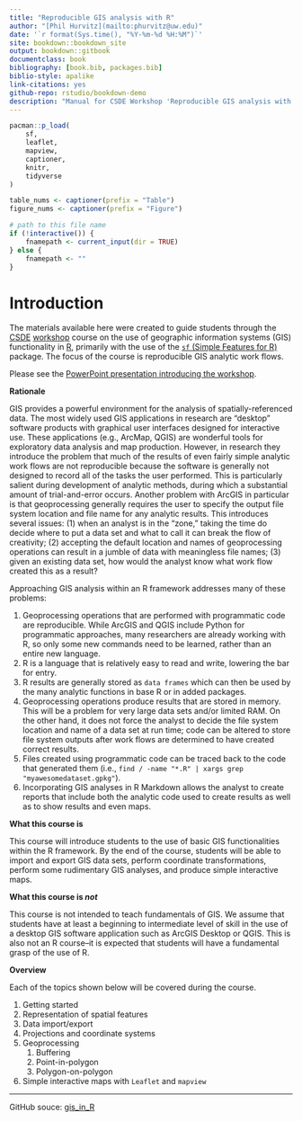 ```yaml
--- 
title: "Reproducible GIS analysis with R"
author: "[Phil Hurvitz](mailto:phurvitz@uw.edu)"
date: '`r format(Sys.time(), "%Y-%m-%d %H:%M")`'
site: bookdown::bookdown_site
output: bookdown::gitbook
documentclass: book
bibliography: [book.bib, packages.bib]
biblio-style: apalike
link-citations: yes
github-repo: rstudio/bookdown-demo
description: "Manual for CSDE Workshop 'Reproducible GIS analysis with R'"
---
```


```r
pacman::p_load(
    sf,
    leaflet,
    mapview,
    captioner,
    knitr,
    tidyverse
)

table_nums <- captioner(prefix = "Table")
figure_nums <- captioner(prefix = "Figure")

# path to this file name
if (!interactive()) {
    fnamepath <- current_input(dir = TRUE)
} else {
    fnamepath <- ""
}
```


# Introduction
<!--The materials available here were created to guide students through the [CSDE](https://csde.washington.edu/) [workshop]() course on the use of geographic information systems (GIS) functionality in [R](https://cran.r-project.org/), primarily with the use of the [`sf` (Simple Features for R)](https://r-spatial.github.io/sf/articles/sf1.html) and [`raster`](https://cran.r-project.org/web/packages/raster/index.html) packages. The focus of the course is reproducible GIS analytic work flows.-->

The materials available here were created to guide students through the [CSDE](https://csde.washington.edu/) [workshop](https://csde.washington.edu/workshop/reproducible-gis-analysis-with-r/) course on the use of geographic information systems (GIS) functionality in [R](https://cran.r-project.org/), primarily with the use of the [`sf` (Simple Features for R)](https://r-spatial.github.io/sf/articles/sf1.html) package. The focus of the course is reproducible GIS analytic work flows.

Please see the [PowerPoint presentation introducing the workshop](images/reproducible_gis_csde_20220204.pptm).

**Rationale**

GIS provides a powerful environment for the analysis of spatially-referenced data. The most widely used GIS applications in research are "desktop" software products with graphical user interfaces designed for interactive use. These applications (e.g., ArcMap, QGIS) are wonderful tools for exploratory data analysis and map production. However, in research they introduce the problem that much of the results of even fairly simple analytic work flows are not reproducible because the software is generally not designed to record all of the tasks the user performed. This is particularly salient during development of analytic methods, during which a substantial amount of trial-and-error occurs. Another problem with ArcGIS in particular is that geoprocessing generally requires the user to specify the output file system location and file name for any analytic results. This introduces several  issues: (1) when an analyst is in the "zone," taking the time do decide where to put a data set and what to call it can break the flow of creativity; (2) accepting the default location and names of geoprocessing operations can result in a jumble of data with meaningless file names; (3) given an existing data set, how would the analyst know what work flow created this as a result? 

Approaching GIS analysis within an R framework addresses many of these problems:

1. Geoprocessing operations that are performed with programmatic code are reproducible. While ArcGIS and QGIS include Python for programmatic approaches, many researchers are already working with R, so only some new commands need to be learned, rather than an entire new language.
1. R is a language that is relatively easy to read and write, lowering the bar for entry.
1. R results are generally stored as `data frames` which can then be used by the many analytic functions in base R or in added packages.
1. Geoprocessing operations produce results that are stored in memory. This will be a problem for very large data sets and/or limited RAM. On the other hand, it does not force the analyst to decide the file system location and name of a data set at run time; code can be altered to store file system outputs after work flows are determined to have created correct results.
1. Files created using programmatic code can be traced back to the code that generated them (i.e., `find / -name "*.R" | xargs grep "myawesomedataset.gpkg"`).
1. Incorporating GIS analyses in R Markdown allows the analyst to create reports that include both the analytic code used to create results as well as to show results and even maps.

**What this course is**

This course will introduce students to the use of basic GIS functionalities within the R framework. By the end of the course, students will be able to import and export GIS data sets, perform coordinate transformations, perform some rudimentary GIS analyses, and produce simple interactive maps.

**What this course is <i>not</i>**

This course is not intended to teach fundamentals of GIS. We assume that students have at least a beginning to intermediate level of skill in the use of a desktop GIS software application such as ArcGIS Desktop or QGIS. This is also not an R course--it is expected that students will have a fundamental grasp of the use of R.

**Overview**

Each of the topics shown below will be covered during the course.

1. Getting started
1. Representation of spatial features
1. Data import/export
1. Projections and coordinate systems
1. Geoprocessing
    1. Buffering
    1. Point-in-polygon
    1. Polygon-on-polygon
<!--1. Raster functionality-->
1. Simple interactive maps with `Leaflet` and `mapview`

<hr>

GitHub souce: [gis_in_R](https://github.com/phurvitz/phurvitz.github.io-gis_in_R)
